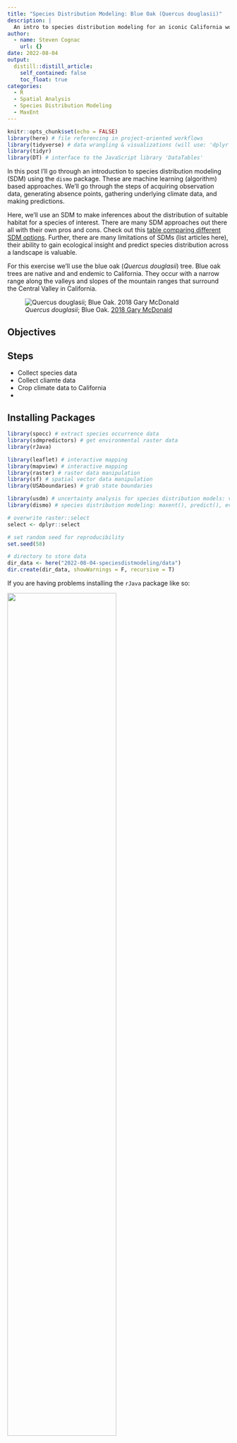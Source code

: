 ```yaml
---
title: "Species Distribution Modeling: Blue Oak (Quercus douglasii)"
description: |
  An intro to species distribution modeling for an iconic California woodland species.
author:
  - name: Steven Cognac
    url: {}
date: 2022-08-04
output:
  distill::distill_article:
    self_contained: false
    toc_float: true
categories:
  - R
  - Spatial Analysis
  - Species Distribution Modeling
  - MaxEnt
---
```


```r
knitr::opts_chunk$set(echo = FALSE)
library(here) # file referencing in project-oriented workflows
library(tidyverse) # data wrangling & visualizations (will use: 'dplyr', 'purrr'. 'ggplot2', 'readr')
library(tidyr)
library(DT) # interface to the JavaScript library 'DataTables'
```

In this post I'll go through an introduction to species distribution modeling (SDM) using the `dismo` package. These are machine learning (algorithm) based approaches. We'll go through the steps of acquiring observation data, generating absence points, gathering underlying climate data, and making predictions.

Here, we'll use an SDM to make inferences about the distribution of suitable habitat for a species of interest. There are many SDM approaches out there all with their own pros and cons. Check out this [table comparing different SDM options](https://www.seascapemodels.org/SDM-fish-course-notes/2021-09-20-SDM-fish-course.html#comparison-of-some-different-sdm-options). Further, there are many limitations of SDMs (list articles here), their ability to gain ecological insight and predict species distribution across a landscape is valuable.

For this exercise we'll use the blue oak (*Quercus douglasii*) tree. Blue oak trees are native and and endemic to California. They occur with a narrow range along the valleys and slopes of the mountain ranges that surround the Central Valley in California.

![*Quercus douglasii*; Blue Oak. [2018 Gary McDonald](https://calphotos.berkeley.edu/cgi/img_query?enlarge=0000+0000+1218+0143)](images/blue_oak.jpeg)

## Objectives

## Steps

-   Collect species data
-   Collect cliamte data
-   Crop climate data to California
-   

## Installing Packages

```r

library(spocc) # extract species occurrence data
library(sdmpredictors) # get environmental raster data
library(rJava)

library(leaflet) # interactive mapping
library(mapview) # interactive mapping
library(raster) # raster data manipulation
library(sf) # spatial vector data manipulation
library(USAboundaries) # grab state boundaries

library(usdm) # uncertainty analysis for species distribution models: vifcor()
library(dismo) # species distribution modeling: maxent(), predict(), evaluate()

# overwrite raster::select
select <- dplyr::select 

# set random seed for reproducibility
set.seed(58)

# directory to store data
dir_data <- here("2022-08-04-speciesdistmodeling/data")
dir.create(dir_data, showWarnings = F, recursive = T)

```

If you are having problems installing the `rJava` package like so:

![](images/rjava_error.png){width="70%"}

Here are some troubleshooting options for installation on a macOS Monterey with an M1 architecture (ymmv).

-   [Stack overflow](https://stackoverflow.com/questions/67849830/how-to-install-rjava%20-package-in-mac-with-m1-architecture) post. This got me 99% of the way there. I had to uninstall the latest JDK (19) and downgrade to Java 8. I have detailed steps below on this.
-   Check out the [R installation guide for Java Support](https://cran.r-project.org/doc/manuals/r-patched/R-admin.html#Java-support)
-   Helpful background on Java and MacOS Monterey - [Wolf Paulus's blog](https://wolfpaulus.com/installing-java-on-macos/).
-   Here's another helpful run through on [ [Zhiyzuo's blog](https://zhiyzuo.github.io/installation-rJava/).

Here are the steps I took to get `rJava` working:

1.  Uninstall `rJava` with `remove.packages()`.
2.  Download Java 8 (LTS) x86_64-bit JDK for MacOS from [Azul Core Platform](https://www.azul.com/downloads/?version=java-8-lts&os=macos&architecture=x86-64-bit&package=jdk) ![](images/jdk_download.png){width="60%"}.
3.  Run `R CMD javareconf` in the terminal. This reconfigures JAVA_HOME directories.
4.  Re-install `rJava` in Rstudio and voila.

## Exploring Species Data

We'll set up our file structure here.

```r
# raw species data
obs_csv <- here(dir_data, "obs_csv.csv")
obs_geo <- here(dir_data, "obs_geo.geojson")
```

Let's download our species data. We'll limit it to the Global Biodiversity Information Facility (GBIF) data library using the `spocc::occ` function. Other data repositories are available (iNaturalist, eBird, Bison, iDigBio), but a lot of that data eventually ends up in GBIF. We'll filter our results for CA only observations (native range) and remove "PRESERVED_SPECIMEN" which are Herbaria records. in CA To do this we'll We then take the obs_csv dataframe and covert it to a spatial object using our coordinate data.

The function `file.exists()` returns a logical vector. I'll use that notation to avoid re-downloading/re-creating files each time the document is compiled.

```r
redo <- FALSE

# get species occurrence data from GBIF
if(!file.exists(obs_csv) | redo){
  res <- spocc::occ(
  limit = 10000, # default is 500
  query = 'Quercus douglasii', 
  from = 'gbif', has_coords = T)
  
  # extract data frame from result
  oak_df<- res$gbif$data[[1]] 
  
  # create .csv file of raw data
  readr::write_csv(oak_df, obs_csv)
  
  # convert to points of observation from lon/lat columns in data frame
  obs <- oak_df |> 
    sf::st_as_sf(
      coords = c("longitude", "latitude"),
      crs = st_crs(4326)) |> 
    
    # filter for observations only in native range (i.e. California) and not in an herbarium 
    filter(stateProvince == "California",
           basisOfRecord != "PRESERVED_SPECIMEN") |> 
    
    # there are 144 columns and we don't need them all
    select(key, basisOfRecord, occurrenceStatus, kingdom,
           phylum, order, family, species, stateProvince,
           eventDate, references)
  
  # create sf object
  sf::write_sf(obs, obs_geo)
}

# read in geo data
obs <- sf::read_sf(obs_geo)
```

```r
# show points on map
mapview::mapview(obs, map.types = "OpenTopoMap")
```

## Selecting Environmental Data

We'll now get the underlying climate data for our SDM.

```r
dir_env <- here(dir_data, "env")

# set a default data directory
options(sdmpredictors_datadir = dir_env)

# choosing terrestrial
env_datasets <- sdmpredictors::list_datasets(terrestrial = TRUE, marine = FALSE)

# show table of datasets
env_datasets |>  
  select(dataset_code) |> 
  DT::datatable()
```

We'll use the two terrestrial datasets, "WorldClim" and ENVIREM".

```r
# choose datasets for a vector
env_datasets_vec <- c("WorldClim", "ENVIREM")

# get layers
env_layers <- sdmpredictors::list_layers(env_datasets_vec)
DT::datatable(env_layers, options = list(
  pageLength = 5, lengthMenu = c(5, 10, 15, 20)
))
```

There are 86 layers to choose from. Not all of them are needed so let's select a few layers that are most relevant. We'll use:

| Layer Code | name                    | description                               |
|-------------------|:-------------------|---------------------------------|
| WC_alt     | Altitude                | Altitude                                  |
| WC_bio1    | Annual mean temp        | Annual mean temp                          |
| WC_bio2    | Mean diurnal temp range | Mean of the monthly (max temp - min temp) |
| WC_bio6    | Minimum temp            | Minimum temp of the coldest month         |
| WC_bio12   | Annual precipitation    | Annual precipitation                      |
| ER_tri     | Terrain roughness index | Terrain roughness index                   |
| ER_topoWet | Topographic wetness     | SAGA-GIS topographic wetness index        |

```r
# choose layers after some inspection and perhaps consulting literature
env_layers_vec <- c("WC_alt", "WC_bio1", "WC_bio2", "WC_bio6", 
                    "WC_bio12", "ER_tri", "ER_topoWet")

# get layers
env_stack <- load_layers(env_layers_vec)

# interactive plot layers, hiding all but first (select others)
# mapview(env_stack, hide = T) # makes the html too big for Github
plot(env_stack, nc=2)
```

These raster layers are currently global. Let's crop the environmental rasters to a reasonable study area. There are two good options to clip our rasters: 

1. create a convex hull around our species observations using the `sf` package (`sf::st_convex_hull(st_union())`) 
2. use the boundary of California. We'll use this second option grabbing boundaries from the `USAboundaries` package

```r
# two spatial files we'll generate
ca_geo  <- here(dir_data, "ca_geo.geojson")
env_stack_grd <- here(dir_data, "env_stack.grd")

if (!file.exists(ca_geo) | redo){
  # make convex hull around points of observation
  ca_border <- USAboundaries::us_states(states = "California", resolution = "high")
  
  # save obs hull
  write_sf(ca_border, ca_geo)
}
ca_geo <- read_sf(ca_geo)

# show points on map
mapview(
  list(obs, ca_geo), map.types = "OpenTopoMap")

```

Now let's clip our environmental layers to this bounding box.

```r

if (!file.exists(env_stack_grd) | redo){
  ca_geo_sp <- sf::as_Spatial(ca_geo)
  env_stack <- raster::mask(env_stack, ca_geo_sp) |> 
    raster::crop(extent(ca_geo_sp))
  writeRaster(env_stack, env_stack_grd, overwrite=T)  
}
env_stack <- stack(env_stack_grd)

# show map
# mapview(obs) +
#   mapview(env_stack, hide = T) # makes html too big for Github

plot(env_stack, nc=2)
```



## Extract Raster values from Observations

```r
pts_geo     <- here(dir_data, "pts.geojson")
pts_env_csv <- here(dir_data, "pts_env.csv")

if(!file.exists(pts_env_csv) | redo){
  # create simple dataframe
  pts <- rbind(
    obs |> 
      mutate(present = 1) |> 
      select(present, key)) |> 
    mutate(ID = 1:n()) |> 
      relocate(ID)
  write_sf(pts, pts_geo, delete_dsn=T)
  
  # extract raster values for points
  pts_env <- raster::extract(env_stack, as_Spatial(pts), df=TRUE) |>
    tibble() |> 
    # join present and geometry columns to raster value results for points
    left_join(
      pts |> 
        select(ID, present),
      by = "ID")  |>  
    relocate(present, .after = ID) |> 
    # extract lon, lat as single columns
    mutate(
      #present = factor(present),
      lon = st_coordinates(geometry)[,1],
      lat = st_coordinates(geometry)[,2]) |> 
    select(-geometry)
  write_csv(pts_env, pts_env_csv)
  
}
pts_env <- read_csv(pts_env_csv)

pts_env |> 
  DT::datatable()
```

This table above is the \*\*data\* that feeds into our SDM (y \~ X), where: *y* is the present column with values of 1 (present) and *X* is all other columns: WC_alt, WC_bio1, WC_bio2, WC_bio6, WC_bio12, ER_tri, ER_topoWet, lon, lat

## MaxEnt (Maximum Entropy) Model

Maxent is probably the most commonly used species distribution model ([Elith 2011](https://onlinelibrary.wiley.com/doi/10.1111/j.1472-4642.2010.00725.x)) since it performs well with few input data points, only requires presence points (and samples background for comparison) and is easy to use with a Java graphical user interface (GUI).

MaxEnt requires presence-only observation points.

```r
mdl_maxent_rds <- here(dir_data, "mdl_maxent.rds")

# show version of maxent
if (!interactive())
  maxent()

# get presence-only observation points (maxent extracts raster values for you)
obs_sp <- read_sf(obs_geo) |>  
  sf::as_Spatial() # maxent prefers sp::SpatialPoints over newer sf::sf class

# fit a maximum entropy model
if (!file.exists(mdl_maxent_rds)){
  mdl <- maxent(env_stack, obs_sp)
  readr::write_rds(mdl, mdl_maxent_rds)
}
mdl <- read_rds(mdl_maxent_rds)

# plot variable contributions per predictor
plot(mdl)
```
In our *Variable Contribution* plot we are checking out the percentage our environmental predictors contribute in our model. We see here that the top three predictors *WC_bio12, WC_bio6, and WC_bio1* contribute approximately 90%.

## Response Curves

Response curves show how each environmental variable affects the MaxEnt prediction and how that prediction changes as each variable is varied. The default in the `dismo::response` package is vary one variable while setting all other environmental variables to their mean. In other words, the curves show the marginal effect of changing exactly one variable.

```r
# plot response curves
dismo::response(mdl)
```


Let's make raw predictions of for species location

## Generate Raw Predictions
```r
# predict
y_predict <- predict(env_stack, mdl) #, ext=ext, progress='')

plot(y_predict, main='Maxent, raw prediction')
data(wrld_simpl, package="maptools")
plot(wrld_simpl, add=TRUE, border='dark grey')
```


## Model Calibration

While these raw results are a good start, it's important to calibrate your model. It is critical to check for multicollinearity between independent variables in your model. When you have multiple independent variables (in our case, our _X_ values) that have high intercorrelation, this can lead to skewed or misleading results. This essentially widens your confidence intervals to produce less reliable results.

We first use a *pairs* plot to identify pairwise correlations between variables to identify pairs or groups of variables that are highly correlated. You can see below we have some strongly correlated variables. For our model, we'll set our pairwise correlation threshold at 0.7.
```r
# show pairs plot before multicollinearity reduction
raster::pairs(env_stack)
```

We can detect multicollinearity (strong correlation between two or more independent variables) with a Variance Inflaction Factor (VIF) with the `usdm::vif()` function. A value with a VIF greater than 10 indicates that our model has a collinearity problem. We can reduce 

```r
# calculate VIF per predictor
vif(env_stack) |> 
  DT::datatable()
```

We see that *WC_alt, WC_bio1, and WC_bio6* all have VIF greater than 10. Let's remove those from our raster stack.

```r
# stepwise reduce predictors, based on a max correlation of 0.7 (max 1)
v <- vifcor(env_stack, th=0.7) 
v

# reduce enviromental raster stack by 
env_stack_v <- usdm::exclude(env_stack, v)

# show pairs plot after multicollinearity reduction with vifcor()
pairs(env_stack_v)
```

Let's re-compute our 

```r
mdl_maxv_rds  <- here(dir_data, "mdl_maxent_vif.rds")

# fit a maximum entropy model
if (!file.exists(mdl_maxv_rds)){
  mdl_maxv <- maxent(env_stack_v, obs_sp)
  readr::write_rds(mdl_maxv, mdl_maxv_rds)
}
mdl_maxv <- read_rds(mdl_maxv_rds)

# plot variable contributions per predictor
plot(mdl_maxv)
```

```r
# predict
y_maxv <- predict(env_stack, mdl_maxv) #, ext=ext, progress='')

plot(y_maxv, main='Maxent, final prediction')
data(wrld_simpl, package="maptools")
plot(wrld_simpl, add=TRUE, border='dark grey')
```


```r

pal <- colorNumeric(
  palette = c('#313695','#4575b4','#74add1','#abd9e9','#e0f3f8','#fee090','#fdae61','#f46d43','#d73027','#a50026'),
  values(y_maxv),
  domain = c(0, 1), 
  na.color = "transparent"
)

obs_pal <- colorNumeric(palette = "green",
                        domain = pts$present)

map <- leaflet() |> 
  addTiles() |> 
  addProviderTiles("Esri.WorldImagery") |> 
  
  # add MaxEnt predictions
  addRasterImage(x = y_maxv, 
                 project = TRUE, 
                 layerId = "MaxEnt", 
                 colors = pal,
                 opacity = 0.5) |> 
  
  # add species observations
  addCircleMarkers(data = obs, radius = 1, fill = TRUE, color = "green") |> 
  addPolylines(data = ca_geo_sp) |> 

  addLegend(pal = pal, values = values(y_maxv), title = "MaxEnt Predictions") |>
  # addLegend(pal = obs_pal, values = values(pts), title = "Blue Oak Observations") |> 
  addLegend(p)
  # add measure
  addMeasure() |> 
  addHomeButton(extent(obs), "observations")



map


```

```r

mapview(obs, map.types = "OpenTopoMap", alpha = 0.1) +
  mapview(y_maxv, col.regons = pal(100)) |> 
  garnishMap()
```



```r
y_maxv <- predict(mdl_maxv, env_stack)
#plot(y_maxv)

thr <- 0.4

plot(y_maxv > thr)
```




